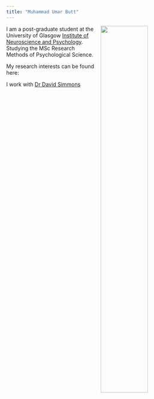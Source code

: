 ```yaml
---
title: "Muhammad Umar Butt"
---
```


<img src="images/umar.jpg" style="width: 50%;
float: right;
padding-left:10px;">

I am a post-graduate student at the University of Glasgow [Institute of Neuroscience and Psychology](http://www.gla.ac.uk/researchinstitutes/neurosciencepsychology/). Studying the MSc Research Methods of Psychological Science. 

My research interests can be found here: 


I work with [Dr David Simmons](https://www.gla.ac.uk/schools/psychology/staff/davidsimmons/)

